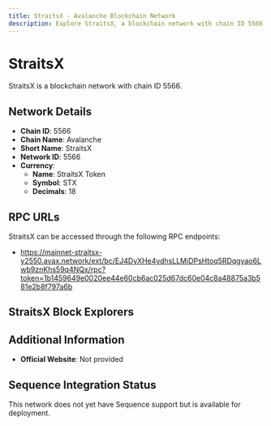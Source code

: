 ```yaml
--- 
title: StraitsX - Avalanche Blockchain Network
description: Explore StraitsX, a blockchain network with chain ID 5566. Learn about its native currency, StraitsX Token, and how to interact with the network.
---
```


# StraitsX

StraitsX is a blockchain network with chain ID 5566.

## Network Details

- **Chain ID**: 5566
- **Chain Name**: Avalanche
- **Short Name**: StraitsX
- **Network ID**: 5566
- **Currency**: 
  - **Name**: StraitsX Token
  - **Symbol**: STX
  - **Decimals**: 18

## RPC URLs

StraitsX can be accessed through the following RPC endpoints:

- https://mainnet-straitsx-y2550.avax.network/ext/bc/EJ4DyXHe4ydhsLLMiDPsHtoq5RDqgyao6Lwb9znKhs59q4NQx/rpc?token=1b1459649e0020ee44e60cb6ac025d67dc60e04c8a48875a3b581e2b8f797a6b

## StraitsX Block Explorers



## Additional Information

- **Official Website**: Not provided

## Sequence Integration Status

This network does not yet have Sequence support but is available for deployment.
